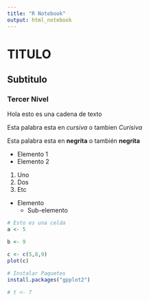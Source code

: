 ---
title: "R Notebook"
output: html_notebook
---

# TITULO

## Subtitulo

### Tercer Nivel

Hola esto es una cadena de texto

Esta palabra esta en _cursiva_ o tambien *Curisiva*

Esta palabra esta en __negrita__ o también **negrita**

- Elemento 1
- Elemento 2

1. Uno
2. Dos
3. Etc

- Elemento
  - Sub-elemento
  
```{r}
# Esto es una celda
a <- 5
```
```{r}
b <- 9
```

```{r}
c <- c(5,8,9)
plot(c)
```
```{r}
# Instalar Paquetes
install.packages("gpplot2")

# t <- 7
```

  